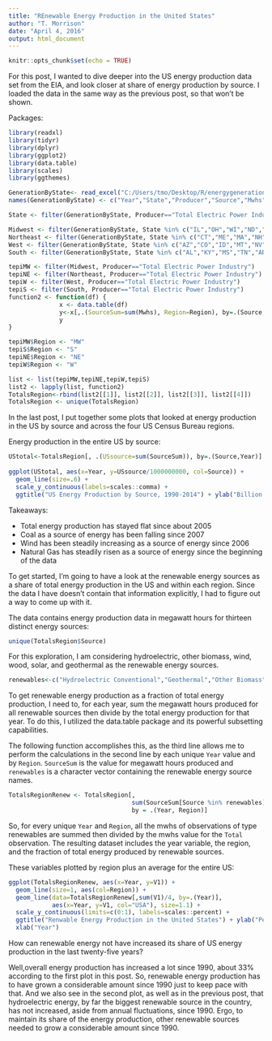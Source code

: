 ```yaml
---
title: "REnewable Energy Production in the United States"
author: "T. Morrison"
date: "April 4, 2016"
output: html_document
---
```


```r
knitr::opts_chunk$set(echo = TRUE)
```
For this post, I wanted to dive deeper into the US energy production data set from the EIA, and look closer at share of energy production by source. I loaded the data in the same way as the previous post, so that won't be shown.

Packages:
```r
library(readxl)
library(tidyr)
library(dplyr)
library(ggplot2)
library(data.table)
library(scales)
library(ggthemes)
```

```r
GenerationByState<- read_excel("C:/Users/tmo/Desktop/R/energygenerationbystate.xls", skip=1)
names(GenerationByState) <- c("Year","State","Producer","Source","Mwhs")
```
```r
State <- filter(GenerationByState, Producer=="Total Electric Power Industry")

Midwest <- filter(GenerationByState, State %in% c("IL","OH","WI","ND","SD","NE","KS","IA","MN","IN","MO","MI"))
Northeast <- filter(GenerationByState, State %in% c("CT","ME","MA","NH","RI","VT","NJ","NY","PA"))
West <- filter(GenerationByState, State %in% c("AZ","CO","ID","MT","NV","NM","UT","WY","AK","CA","HI","OR","WA"))
South <- filter(GenerationByState, State %in% c("AL","KY","MS","TN","AR","LA","OK","TX","DE","FL","GA","MD","NC","SC","VA","WV", "DC"))

tepiMW <- filter(Midwest, Producer=="Total Electric Power Industry")
tepiNE <- filter(Northeast, Producer=="Total Electric Power Industry")
tepiW <- filter(West, Producer=="Total Electric Power Industry")
tepiS <- filter(South, Producer=="Total Electric Power Industry")
function2 <- function(df) {
              x <- data.table(df)
              y<-x[,.(SourceSum=sum(Mwhs), Region=Region), by=.(Source, Year)]
              y
}

tepiMW$Region <- "MW"
tepiS$Region <- "S"
tepiNE$Region <- "NE"
tepiW$Region <- "W"

list <- list(tepiMW,tepiNE,tepiW,tepiS)
list2 <- lapply(list, function2)
TotalsRegion<-rbind(list2[[1]], list2[[2]], list2[[3]], list2[[4]])
TotalsRegion <- unique(TotalsRegion)

```

In the last post, I put together some plots that looked at energy production in the US by source and across the four US Census Bureau regions.

Energy production in the entire US by source:

```r
UStotal<-TotalsRegion[, .(USsource=sum(SourceSum)), by=.(Source,Year)]
  
ggplot(UStotal, aes(x=Year, y=USsource/1000000000, col=Source)) +
  geom_line(size=.6) +
  scale_y_continuous(labels=scales::comma) +
  ggtitle("US Energy Production by Source, 1990-2014") + ylab("Billion Mwhs")
```

Takeaways:

* Total energy production has stayed flat since about 2005
* Coal as a source of energy has been falling since 2007
* Wind has been steadily increasing as a source of energy since 2006
* Natural Gas has steadily risen as a source of energy since the beginning of the data

To get started, I'm going to have a look at the renewable energy sources as a share of total energy production in the US and within each region. Since the data I have doesn't contain that information explicitly, I had to figure out a way to come up with it.

The data contains energy production data in megawatt hours for thirteen distinct energy sources:
```r
unique(TotalsRegion$Source)
```

For this exploration, I am considering hydroelectric, other biomass, wind, wood, solar, and geothermal as the renewable energy sources.

```r
renewables<-c("Hydroelectric Conventional","Geothermal","Other Biomass","Solar Thermal and Photovoltaic","Wind","Wood and Wood Derived Fuels")
```


To get renewable energy production as a fraction of total energy production, I need to, for each year, sum the megawatt hours produced for all renewable sources then divide by the total energy production for that year. To do this, I utilized the data.table package and its powerful subsetting capabilities.

The following function accomplishes this, as the third line allows me to perform the calculations in the second line by each unique `Year` value and by `Region`. `SourceSum` is the value for megawatt hours produced and `renewables` is a character vector containing the renewable energy source names.

```r
TotalsRegionRenew <- TotalsRegion[,                                         
                                  sum(SourceSum[Source %in% renewables]) / SourceSum[Source=="Total"],
                                  by = .(Year, Region)]
```


So, for every unique `Year` and `Region`, all the mwhs of observations of type renewables are summed then divided by the mwhs value for the `Total` observation. The resulting dataset includes the year variable, the region, and the fraction of total energy produced by renewable sources.

These variables plotted by region plus an average for the entire US:

```r
ggplot(TotalsRegionRenew, aes(x=Year, y=V1)) +
  geom_line(size=1, aes(col=Region)) +
  geom_line(data=TotalsRegionRenew[,sum(V1)/4, by=.(Year)],
            aes(x=Year, y=V1, col="USA"), size=1.1) +
  scale_y_continuous(limits=c(0:1), labels=scales::percent) +
  ggtitle("Renwable Energy Production in the United States") + ylab("Percent of Energy Production") +
  xlab("Year")

```


How can renewable energy not have increased its share of US energy production in the last twenty-five years?

Well,overall energy production has increased a lot since 1990, about 33% according to the first plot in this post. So, renewable energy production has to have grown a considerable amount since 1990 just to keep pace with that. And we also see in the second plot, as well as in the previous post, that hydroelectric energy, by far the biggest renewable source in the country, has not increased, aside from annual fluctuations, since 1990. Ergo, to maintain its share of the energy production, other renewable sources needed to grow a considerable amount since 1990.


